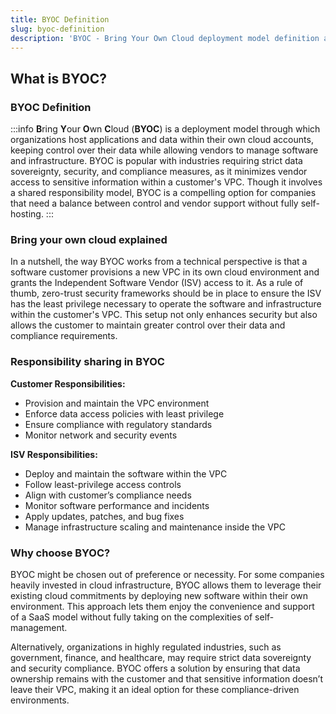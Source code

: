 ```yaml
---
title: BYOC Definition
slug: byoc-definition
description: 'BYOC - Bring Your Own Cloud deployment model definition and explanation'
---
```



## What is BYOC?

### BYOC Definition

:::info
**B**ring **Y**our **O**wn **C**loud (**BYOC**) is a deployment model through which organizations host applications and data within their own cloud accounts, keeping control over their data while allowing vendors to manage software and infrastructure. BYOC is popular with industries requiring strict data sovereignty, security, and compliance measures, as it minimizes vendor access to sensitive information within a customer's VPC. Though it involves a shared responsibility model, BYOC is a compelling option for companies that need a balance between control and vendor support without fully self-hosting.
:::

<DefaultCTA />


### Bring your own cloud explained

In a nutshell, the way BYOC works from a technical perspective is that a software customer provisions a new VPC in its own cloud environment and grants the Independent Software Vendor (ISV) access to it. As a rule of thumb, zero-trust security frameworks should be in place to ensure the ISV has the least privilege necessary to operate the software and infrastructure within the customer's VPC. This setup not only enhances security but also allows the customer to maintain greater control over their data and compliance requirements.

### Responsibility sharing in BYOC

**Customer Responsibilities:**

-   Provision and maintain the VPC environment
-   Enforce data access policies with least privilege
-   Ensure compliance with regulatory standards
-   Monitor network and security events


**ISV Responsibilities:**

-   Deploy and maintain the software within the VPC
-   Follow least-privilege access controls
-   Align with customer’s compliance needs
-   Monitor software performance and incidents
-   Apply updates, patches, and bug fixes
-   Manage infrastructure scaling and maintenance inside the VPC


### Why choose BYOC?

BYOC might be chosen out of preference or necessity. For some companies heavily invested in cloud infrastructure, BYOC allows them to leverage their existing cloud commitments by deploying new software within their own environment. This approach lets them enjoy the convenience and support of a SaaS model without fully taking on the complexities of self-management.

Alternatively, organizations in highly regulated industries, such as government, finance, and healthcare, may require strict data sovereignty and security compliance. BYOC offers a solution by ensuring that data ownership remains with the customer and that sensitive information doesn’t leave their VPC, making it an ideal option for these compliance-driven environments.

<DefaultCTA />
